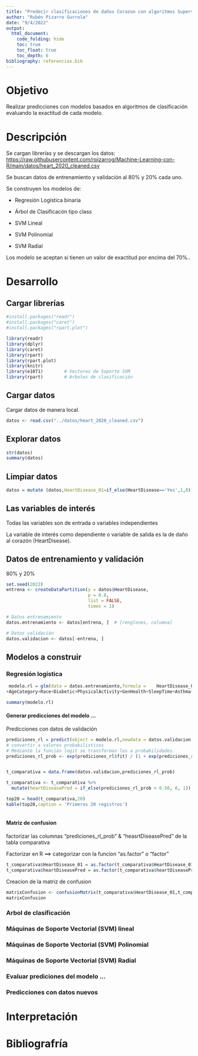 ---
title: "Predecir clasificaciones de daños Corazon con algoritmos Supervisados"
author: "Rubén Pizarro Gurrola"
date: "9/4/2022"
output: 
  html_document:
    code_folding: hide
    toc: true
    toc_float: true
    toc_depth: 6
bibliography: referencias.bib
---

# Objetivo

Realizar predicciones con modelos basados en algoritmos de clasificación evaluando la exactitud de cada modelo.

# Descripción

Se cargan librerías y se descargan los datos: <https://raw.githubusercontent.com/rpizarrog/Machine-Learning-con-R/main/datos/heart_2020_cleaned.csv>

Se buscan datos de entrenamiento y validación al 80% y 20% cada uno.

Se construyen los modelos de:

-   Regresión Logística binaria

-   Árbol de Clasificacón tipo class

-   SVM Lineal

-   SVM Polinomial

-   SVM Radial

Los modelo se aceptan si tienen un valor de exactitud por encima del 70%..

# Desarrollo

## Cargar librerías

```{r}
#install.packages("readr")
#install.packages("caret")
#install.packages("rpart.plot")

library(readr)
library(dplyr)
library(caret)
library(rpart)
library(rpart.plot)
library(knitr)
library(e1071)        # Vectores de Soporte SVM
library(rpart)        # Arboles de clasificación

```

## Cargar datos

Cargar datos de manera local.

```{r}
datos <- read.csv("../datos/heart_2020_cleaned.csv")

```

## Explorar datos

```{r}
str(datos)
summary(datos)

```

## Limpiar datos
```{r}
datos = mutate (datos,HeartDisease_01=if_else(HeartDisease=='Yes',1,0))

```



## Las variables de interés

Todas las variables son de entrada o variables independientes

La variable de interés como dependiente o variable de salida es la de daño al corazón (HeartDisease).

## Datos de entrenamiento y validación

80% y 20%

```{r}
set.seed(2022)
entrena <- createDataPartition(y = datos$HeartDisease, 
                               p = 0.8, 
                               list = FALSE, 
                               times = 1)

# Datos entrenamiento
datos.entrenamiento <- datos[entrena, ]  # [renglones, columna]

# Datos validación
datos.validacion <- datos[-entrena, ]
```

## Modelos a construir
### Regresión logística
```{r}
 modelo.rl = glm(data = datos.entrenamiento,formula =    HeartDisease_01 ~ BMI+Smoking+AlcoholDrinking+Stroke+PhysicalHealth+MentalHealth+DiffWalking+Sex
+AgeCategory+Race+Diabetic+PhysicalActivity+GenHealth+SleepTime+Asthma+KidneyDisease+SkinCancer, family = "binomial")

summary(modelo.rl)


```
#### Generar predicciones del modelo ...

Predicciones con datos de validación
```{r}

prediciones_rl = predict(object = modelo.rl,newdata = datos.validacion, se.fit = TRUE)
# convertir a valores probabilisticos 
# Mediante la función logit se transforman los a probabilidades.
prediciones_rl_prob <- exp(prediciones_rl$fit) / (1 + exp(prediciones_rl$fit))


t_comparativa = data.frame(datos.validacion,prediciones_rl_prob)

t_comparativa <- t_comparativa %>%
  mutate(heartDiseasePred = if_else(prediciones_rl_prob < 0.50, 0, 1))

top20 = head(t_comparativa,20)
kable(top20,caption = 'Primeros 20 registros')



```
#### Matriz de confusion
factorizar las columnas  "prediciones_rl_prob" & "heasrtDiseasePred" de la tabla comparativa 

Factorizar en R  ==> categorizar con la funcion "as.factor" o "factor"

```{r}

t_comparativa$HeartDisease_01 = as.factor(t_comparativa$HeartDisease_01)
t_comparativa$heartDiseasePred = as.factor(t_comparativa$heartDiseasePred)


```

Creacion de la matriz de confusion 

```{r}

matrixConfusion <- confusionMatrix(t_comparativa$HeartDisease_01,t_comparativa$heartDiseasePred)
matrixConfusion


```


### Arbol de clasificación

### Máquinas de Soporte Vectorial (SVM) lineal

### Máquinas de Soporte Vectorial (SVM) Polinomial

### Máquinas de Soporte Vectorial (SVM) Radial



### Evaluar prediciones del modelo ...

### Predicciones con datos nuevos

# Interpretación

# Bibliografría
